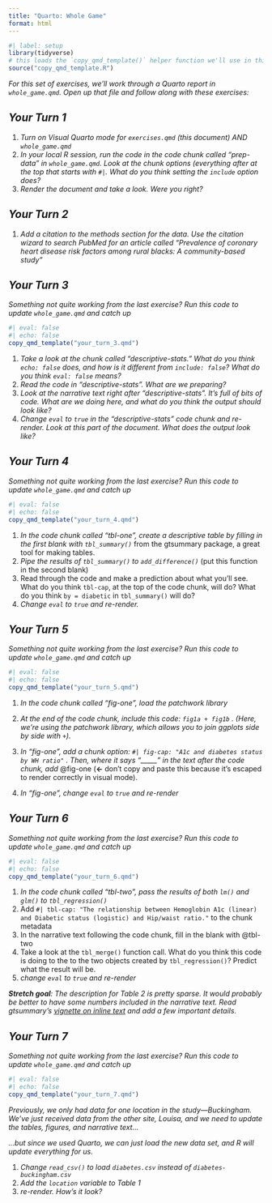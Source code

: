 ```yaml
---
title: "Quarto: Whole Game"
format: html
---
```


```r
#| label: setup
library(tidyverse)
# this loads the `copy_qmd_template()` helper function we'll use in this exercise
source("copy_qmd_template.R")
```

*For this set of exercises, we'll work through a Quarto report in `whole_game.qmd`. Open up that file and follow along with these exercises:*

## *Your Turn 1*

1.  *Turn on Visual Quarto mode for `exercises.qmd` (this document) AND `whole_game.qmd`*
2.  *In your local R session, run the code in the code chunk called "prep-data" in `whole_game.qmd`. Look at the chunk options (everything after at the top that starts with `#|`. What do you think setting the `include` option does?*
3.  *Render the document and take a look. Were you right?*

## *Your Turn 2*

1.  *Add a citation to the methods section for the data. Use the citation wizard to search PubMed for an article called "Prevalence of coronary heart disease risk factors among rural blacks: A community-based study"*

## *Your Turn 3*

*Something not quite working from the last exercise? Run this code to update `whole_game.qmd` and catch up*

```r
#| eval: false
#| echo: false
copy_qmd_template("your_turn_3.qmd")
```

1.  *Take a look at the chunk called "descriptive-stats." What do you think `echo: false` does, and how is it different from `include: false`? What do you think `eval: false` means?*
2.  *Read the code in "descriptive-stats". What are we preparing?*
3.  *Look at the narrative text right after "descriptive-stats". It's full of bits of code. What are we doing here, and what do you think the output should look like?*
4.  *Change `eval` to `true` in the "descriptive-stats" code chunk and re-render. Look at this part of the document. What does the output look like?*

## *Your Turn 4*

*Something not quite working from the last exercise? Run this code to update `whole_game.qmd` and catch up*

```r
#| eval: false
#| echo: false
copy_qmd_template("your_turn_4.qmd")
```

1.  *In the code chunk called "tbl-one", create a descriptive table by filling in the first blank with `tbl_summary()`* from the gtsummary package, a great tool for making tables.
2.  *Pipe the results of `tbl_summary()` to `add_difference()`* (put this function in the second blank)
3.  Read through the code and make a prediction about what you'll see. What do you think `tbl-cap`, at the top of the code chunk, will do? What do you think `by = diabetic` in `tbl_summary()` will do?
4.  *Change `eval` to `true` and re-render.*

## *Your Turn 5*

*Something not quite working from the last exercise? Run this code to update `whole_game.qmd` and catch up*

```r
#| eval: false
#| echo: false
copy_qmd_template("your_turn_5.qmd")
```

1.  *In the code chunk called "fig-one", load the patchwork library*

2.  *At the end of the code chunk, include this code: `fig1a + fig1b` . (Here, we're using the patchwork library, which allows you to join ggplots side by side with `+`).*

3.  *In "fig-one", add a chunk option: `#| fig-cap: "A1c and diabetes status by WH ratio"` . Then, where it says "\_\_\_\_\_" in the text after the code chunk, add* \@fig-one (**\<-** don't copy and paste this because it's escaped to render correctly in visual mode).

4.  *In "fig-one", change `eval` to `true` and re-render*

## *Your Turn 6*

*Something not quite working from the last exercise? Run this code to update `whole_game.qmd` and catch up*

```r
#| eval: false
#| echo: false
copy_qmd_template("your_turn_6.qmd")
```

1.  *In the code chunk called "tbl-two", pass the results of both `lm()` and `glm()` to `tbl_regression()`*
2.  Add `#| tbl-cap: "The relationship between Hemoglobin A1c (linear) and Diabetic status (logistic) and Hip/waist ratio."` to the chunk metadata
3.  In the narrative text following the code chunk, fill in the blank with \@tbl-two
4.  Take a look at the `tbl_merge()` function call. What do you think this code is doing to the to the two objects created by `tbl_regression()`? Predict what the result will be.
5.  *change `eval` to `true` and re-render*

***Stretch goal**: The description for Table 2 is pretty sparse. It would probably be better to have some numbers included in the narrative text. Read gtsummary's [vignette on inline text](http://www.danieldsjoberg.com/gtsummary/articles/inline_text.html) and add a few important details.*

## *Your Turn 7*

*Something not quite working from the last exercise? Run this code to update `whole_game.qmd` and catch up*

```r
#| eval: false
#| echo: false
copy_qmd_template("your_turn_7.qmd")
```

*Previously, we only had data for one location in the study---Buckingham. We've just received data from the other site, Louisa, and we need to update the tables, figures, and narrative text...*

*...but since we used Quarto, we can just load the new data set, and R will update everything for us.*

1.  *Change `read_csv()` to load `diabetes.csv` instead of `diabetes-buckingham.csv`*
2.  *Add the `location` variable to Table 1*
3.  *re-render. How's it look?*
